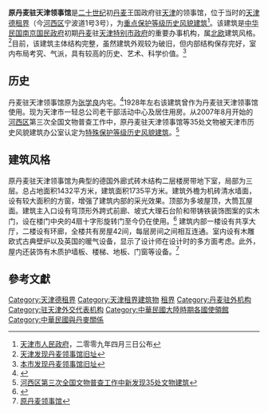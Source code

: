 {{天津历史风貌建筑 |
省区市 = 天津市 |
名称 = 原丹麦驻天津领事馆 |
图片 = |
编号 = |
等级 = 重点保护|
时代 = 1928年 |
所在 = [[天津市|天津市]][[河西区_(天津市)|河西区]] |
公布 = 2009年4月3日 |
}}

'''原丹麦驻天津领事馆'''是[[二十世纪|二十世纪]]初[[丹麦|丹麦]]王国政府驻[[天津|天津]]的领事馆，位于当时的[[天津德租界|天津德租界]]（今[[河西区_(天津市)|河西区]]宁波道1号3号），为[[天津历史风貌建筑|重点保护等级历史风貌建筑]]<ref>[[天津市人民政府|天津市人民政府]]，二零零九年四月三日公布</ref>。该建筑是[[中华民国|中华民国]][[南京国民政府|南京国民政府]]初期[[丹麦|丹麦]]驻[[天津特别市政府|天津特别市政府]]的重要办事机构，属[[北欧|北欧]]建筑风格。<ref>[http://news.qq.com/a/20081113/003083.htm 天津发现丹麦领事馆旧址]</ref>目前，该建筑主体结构完整，虽然建筑外观较为破旧，但内部结构保存完好，室内布局考究、气派，具有较高的历史、艺术、科学价值。<ref>[http://www.tjwh.gov.cn/wwbl/wbjw/0811/08-11-12-bsfx.html 本市发现丹麦领事馆旧址]{{Dead link|date=2018年8月 |bot=InternetArchiveBot |fix-attempted=yes }}</ref>

== 历史 ==
丹麦驻天津领事馆原为[[张学良|张学良]]内宅。<ref>{{Cite web |url=http://travel2.enorth.com.cn/system/2001/10/18/000169117.shtml |title=楼还在人去了 |access-date=2010-10-06 |archive-date=2016-03-04 |archive-url=https://web.archive.org/web/20160304084150/http://travel2.enorth.com.cn/system/2001/10/18/000169117.shtml |dead-url=no }}</ref>1928年左右该建筑曾作为丹麦驻天津领事馆使用。现为天津市一轻总公司老干部活动中心及居住用房。从2007年8月开始的[[河西区_(天津市)|河西区]]第三次全国文物普查工作中，原丹麦驻天津领事馆等35处文物被天津市历史风貌建筑办公室认定为[[天津历史风貌建筑|特殊保护等级历史风貌建筑]]。<ref>[http://www.tj.gov.cn/zwgk/zwxx/zwdt/qxdt/200811/t20081113_76256.htm 河西区第三次全国文物普查工作中新发现35处文物建筑]{{dead link|date=2017年12月 |bot=InternetArchiveBot |fix-attempted=yes }}</ref>

== 建筑风格 ==
原丹麦驻天津领事馆为典型的德国外廊式砖木结构二层楼房带地下室，局部为三层。总占地面积1432平方米，建筑面积1735平方米。建筑外檐为机砖清水墙面，设有较大面积的方窗，增强了建筑内部的采光效果。顶部为多坡屋顶，大筒瓦屋面。建筑主入口设有穹顶形外跨式前廊、坡式大理石台阶和带铸铁装饰图案的实木门，设在楼门中央的4扇十字形旋转门至今仍在使用。<ref>{{Cite web |url=http://news.enorth.com.cn/system/2004/04/27/000775570.shtml |title=丹麦领事馆被确认 |access-date=2010-10-06 |archive-date=2021-04-15 |archive-url=https://web.archive.org/web/20210415135247/http://news.enorth.com.cn/system/2004/04/27/000775570.shtml |dead-url=no }}</ref> 建筑内部一楼设有共享大厅，二楼设有环廊，全楼共有房屋42间，每层房间之间相互连通。室内设有木雕欧式古典壁炉以及英国的暖气设备，显示了设计师在设计时的多方面考虑。此外，屋内还装饰有木质护墙板、楼梯、地板、门窗等设备。<ref>[http://www.jwb.com.cn/jwb/html/2010-03/05/content_457764.htm 原丹麦领事馆]{{dead link|date=2017年12月 |bot=InternetArchiveBot |fix-attempted=yes }}</ref>

==參考文獻==
{{Reflist}}

{{天津市原有领事馆}}
{{天津近代历史文化专题}}

[[Category:天津德租界|Category:天津德租界]]
[[Category:天津租界建筑物|Category:天津租界建筑物]]
[[Category:中国近代建筑|租界]]
[[Category:丹麦驻外机构|Category:丹麦驻外机构]]
[[Category:驻天津外交代表机构|Category:驻天津外交代表机构]]
[[Category:中華民國大陸時期各國使領館|Category:中華民國大陸時期各國使領館]]
[[Category:中華民國與丹麥關係|Category:中華民國與丹麥關係]]